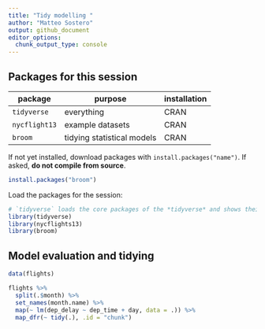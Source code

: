 ```yaml
---
title: "Tidy modelling "
author: "Matteo Sostero"
output: github_document
editor_options: 
  chunk_output_type: console
---
```



## Packages for this session

|    package    |          purpose           | installation |
| ------------- | -------------------------- | ------------ |
| `tidyverse`   | everything                 | CRAN         |
| `nycflight13` | example datasets           | CRAN         |
| `broom`       | tidying statistical models | CRAN         |


If not yet installed, download packages with `install.packages("name")`.
If asked, **do not compile from source**.
```r
install.packages("broom")
```

Load the packages for the session:
```r
# `tidyverse` loads the core packages of the *tidyverse* and shows their version.
library(tidyverse)
library(nycflights13)
library(broom)
```


## Model evaluation and tidying

```r
data(flights)

flights %>%
  split(.$month) %>%
  set_names(month.name) %>%
  map(~ lm(dep_delay ~ dep_time + day, data = .)) %>%
  map_dfr(~ tidy(.), .id = "chunk")
```

